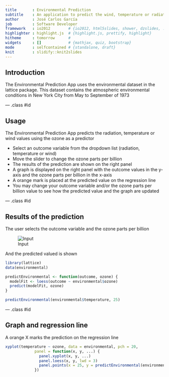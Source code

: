 ```yaml
---
title       : Environmental Prediction
subtitle    : An application to predict the wind, temperature or radiation based on the ozone parts per billion in NYC
author      : José Carlos García
job         : Software Developer
framework   : io2012        # {io2012, html5slides, shower, dzslides, ...}
highlighter : highlight.js  # {highlight.js, prettify, highlight}
hitheme     : tomorrow      # 
widgets     : []            # {mathjax, quiz, bootstrap}
mode        : selfcontained # {standalone, draft}
knit        : slidify::knit2slides
---
```


## Introduction

The Environmental Prediction App uses the environmental dataset in the lattice package. This dataset contains the atmospheric environmental conditions in New York City from May to September of 1973

--- .class #id 

## Usage

The Environmental Prediction App predicts the radiation, temperature or wind values using the ozone as a predictor

* Select an outcome variable from the dropdown list (radiation, temperature or wind)
* Move the slider to change the ozone parts per billion
* The results of the prediction are shown on the right panel
* A graph is displayed on the right panel with the outcome values in the y-axis and the ozone parts per billion in the x-axis
* A orange mark is placed at the predicted value on the regression line
* You may change your outcome variable and/or the ozone parts per billion value to see how the predicted value and the graph are updated

--- .class #id 

## Results of the prediction

The user selects the outcome variable and the ozone parts per billion

![Input](assets/img/example_input.png)

And the predicted valued is shown

```r
library(lattice)
data(environmental)

predictEnvironmental <- function(outcome, ozone) { 
  modelFit <- loess(outcome ~ environmental$ozone)
  predict(modelFit, ozone)
}

predictEnvironmental(environmental$temperature, 25)

```

--- .class #id 

## Graph and regression line

A orange X marks the prediction on the regression line

```r
xyplot(temperature ~ ozone, data = environmental, pch = 20,
             panel = function(x, y, ...) {
               panel.xyplot(x, y, ...)
               panel.loess(x, y, lwd = 3)
               panel.points(x = 25, y = predictEnvironmental(environmental$temperature, 25), col = 'darkorange', pch = 4, cex = 2, lwd = 5)
             })
```
